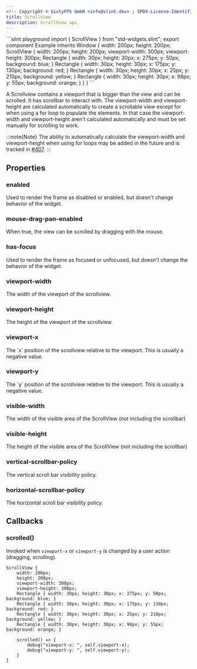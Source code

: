 ```yaml
---
<!-- Copyright © SixtyFPS GmbH <info@slint.dev> ; SPDX-License-Identifier: MIT -->
title: ScrollView
description: ScrollView api.
---
```



<CodeSnippetMD imagePath="/src/assets/generated/std-widgets-scrollview.png"  imageWidth="200" imageHeight="200"  imageAlt='scrollview example'>
```slint playground
import { ScrollView } from "std-widgets.slint";
export component Example inherits Window {
    width: 200px;
    height: 200px;
    ScrollView {
        width: 200px;
        height: 200px;
        viewport-width: 300px;
        viewport-height: 300px;
        Rectangle { width: 30px; height: 30px; x: 275px; y: 50px; background: blue; }
        Rectangle { width: 30px; height: 30px; x: 175px; y: 130px; background: red; }
        Rectangle { width: 30px; height: 30px; x: 25px; y: 210px; background: yellow; }
        Rectangle { width: 30px; height: 30px; x: 98px; y: 55px; background: orange; }
    }
}
```
</CodeSnippetMD>

A Scrollview contains a viewport that is bigger than the view and can be
scrolled. It has scrollbar to interact with. The viewport-width and
viewport-height are calculated automatically to create a scrollable view
except for when using a for loop to populate the elements. In that case
the viewport-width and viewport-height aren't calculated automatically
and must be set manually for scrolling to work.


:::note{Note}
The ability to
automatically calculate the viewport-width and viewport-height when
using for loops may be added in the future and is tracked in [#407](https://github.com/slint-ui/slint/issues/407).
:::

## Properties

### enabled
<SlintProperty propName="enabled" typeName="bool" defaultValue="true">
Used to render the frame as disabled or enabled, but doesn't change behavior of the widget.
</SlintProperty>

### mouse-drag-pan-enabled
<SlintProperty propName="mouse-drag-pan-enabled" typeName="bool" defaultValue="true for Material style, false for all others" propertyVisibility="in">
When true, the view can be scrolled by dragging with the mouse.
</SlintProperty>

### has-focus
<SlintProperty propName="has-focus" typeName="bool" defaultValue="false" propertyVisibility="in-out">
Used to render the frame as focused or unfocused, but doesn't change the behavior of the widget.
</SlintProperty>

### viewport-width
<SlintProperty propName="viewport-width" typeName="length" propertyVisibility="in-out">
The width of the viewport of the scrollview.
</SlintProperty>

### viewport-height
<SlintProperty propName="viewport-height" typeName="length" propertyVisibility="in-out">
The height of the viewport of the scrollview.
</SlintProperty>

### viewport-x
<SlintProperty propName="viewport-x" typeName="length" propertyVisibility="in-out">
The `x` position of the scrollview relative to the viewport. This is usually a negative value.
</SlintProperty>

### viewport-y
<SlintProperty propName="viewport-y" typeName="length" propertyVisibility="in-out">
The `y` position of the scrollview relative to the viewport. This is usually a negative value.
</SlintProperty>

### visible-width
<SlintProperty propName="visible-width" typeName="length" propertyVisibility="out">
The width of the visible area of the ScrollView (not including the scrollbar)
</SlintProperty>

### visible-height
<SlintProperty propName="visible-height" typeName="length" propertyVisibility="out">
The height of the visible area of the ScrollView (not including the scrollbar)
</SlintProperty>

### vertical-scrollbar-policy
<SlintProperty propName="vertical-scrollbar-policy" typeName="enum" enumName="ScrollBarPolicy" defaultValue="as-needed">
The vertical scroll bar visibility policy.
</SlintProperty>

### horizontal-scrollbar-policy
<SlintProperty propName="horizontal-scrollbar-policy" typeName="enum" enumName="ScrollBarPolicy" defaultValue="as-needed">
The horizontal scroll bar visibility policy.
</SlintProperty>

## Callbacks

### scrolled()
Invoked when `viewport-x` or `viewport-y` is changed by a user action (dragging, scrolling).

```slint {11-14}
ScrollView {
    width: 200px;
    height: 200px;
    viewport-width: 300px;
    viewport-height: 300px;
    Rectangle { width: 30px; height: 30px; x: 275px; y: 50px; background: blue; }
    Rectangle { width: 30px; height: 30px; x: 175px; y: 130px; background: red; }
    Rectangle { width: 30px; height: 30px; x: 25px; y: 210px; background: yellow; }
    Rectangle { width: 30px; height: 30px; x: 98px; y: 55px; background: orange; }

    scrolled() => {
        debug("viewport-x: ", self.viewport-x);
        debug("viewport-y: ", self.viewport-y);
    }
}
```
